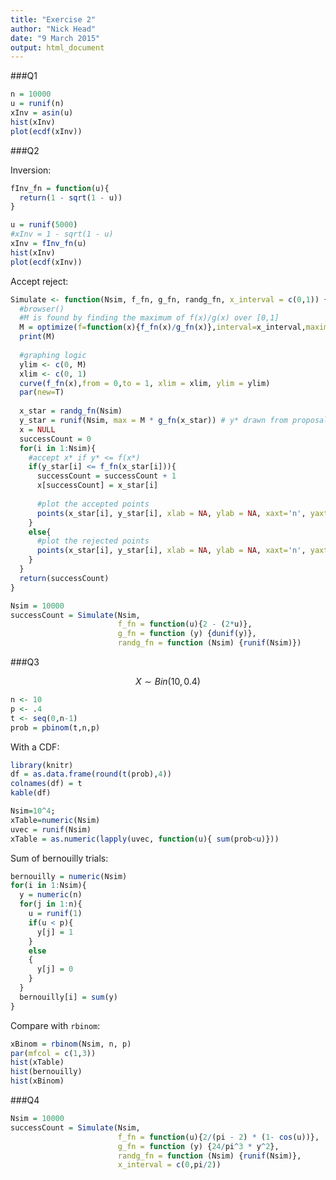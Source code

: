 ```yaml
---
title: "Exercise 2"
author: "Nick Head"
date: "9 March 2015"
output: html_document
---
```

###Q1
```r
n = 10000
u = runif(n)
xInv = asin(u)
hist(xInv)
plot(ecdf(xInv))
```

###Q2

Inversion:
```r
fInv_fn = function(u){
  return(1 - sqrt(1 - u))
}

u = runif(5000)
#xInv = 1 - sqrt(1 - u)
xInv = fInv_fn(u)
hist(xInv)
plot(ecdf(xInv))
```

Accept reject:

```r
Simulate <- function(Nsim, f_fn, g_fn, randg_fn, x_interval = c(0,1)) {
  #browser()
  #M is found by finding the maximum of f(x)/g(x) over [0,1]
  M = optimize(f=function(x){f_fn(x)/g_fn(x)},interval=x_interval,maximum=TRUE)$objective
  print(M)
  
  #graphing logic
  ylim <- c(0, M)
  xlim <- c(0, 1)
  curve(f_fn(x),from = 0,to = 1, xlim = xlim, ylim = ylim)
  par(new=T)
  
  x_star = randg_fn(Nsim)
  y_star = runif(Nsim, max = M * g_fn(x_star)) # y* drawn from proposal function g
  x = NULL
  successCount = 0
  for(i in 1:Nsim){
    #accept x* if y* <= f(x*)
    if(y_star[i] <= f_fn(x_star[i])){ 
      successCount = successCount + 1
      x[successCount] = x_star[i]
      
      #plot the accepted points
      points(x_star[i], y_star[i], xlab = NA, ylab = NA, xaxt='n', yaxt='n', xlim = xlim, ylim = ylim, col="blue")
    }
    else{
      #plot the rejected points
      points(x_star[i], y_star[i], xlab = NA, ylab = NA, xaxt='n', yaxt='n', xlim = xlim, ylim = ylim, col="red")
    }
  }
  return(successCount)
}

Nsim = 10000
successCount = Simulate(Nsim, 
                        f_fn = function(u){2 - (2*u)},
                        g_fn = function (y) {dunif(y)},
                        randg_fn = function (Nsim) {runif(Nsim)})
```

###Q3

$$X \sim Bin(10,0.4)$$

```r
n <- 10
p <- .4
t <- seq(0,n-1)
prob = pbinom(t,n,p)
```

With a CDF:
```r
library(knitr)
df = as.data.frame(round(t(prob),4))
colnames(df) = t
kable(df)
```

```r
Nsim=10^4; 
xTable=numeric(Nsim)
uvec = runif(Nsim)
xTable = as.numeric(lapply(uvec, function(u){ sum(prob<u)}))
```

Sum of bernouilly trials:
```r
bernouilly = numeric(Nsim)
for(i in 1:Nsim){
  y = numeric(n)
  for(j in 1:n){
    u = runif(1)
    if(u < p){
      y[j] = 1
    }
    else
    {
      y[j] = 0
    }
  }
  bernouilly[i] = sum(y)
}
```

Compare with `rbinom`:
```r
xBinom = rbinom(Nsim, n, p)
par(mfcol = c(1,3))
hist(xTable)
hist(bernouilly)
hist(xBinom)
```

###Q4
```r
Nsim = 10000
successCount = Simulate(Nsim, 
                        f_fn = function(u){2/(pi - 2) * (1- cos(u))},
                        g_fn = function (y) {24/pi^3 * y^2},
                        randg_fn = function (Nsim) {runif(Nsim)},
                        x_interval = c(0,pi/2))
```

